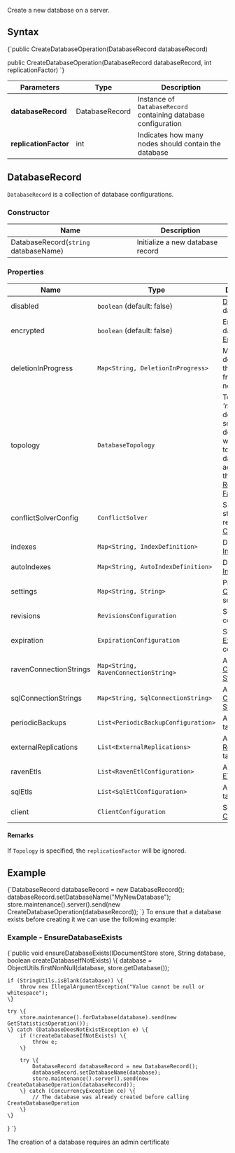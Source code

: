 
Create a new database on a server.

## Syntax

<TabItem value="create_database_syntax" label="create_database_syntax">
<CodeBlock language="java">
{`public CreateDatabaseOperation(DatabaseRecord databaseRecord)

public CreateDatabaseOperation(DatabaseRecord databaseRecord, int replicationFactor)
`}
</CodeBlock>
</TabItem>

| Parameters | Type | Description |
| ------------- | ------------- | ----- |
| **databaseRecord** | DatabaseRecord | Instance of `DatabaseRecord` containing database configuration |
| **replicationFactor** | int | Indicates how many nodes should contain the database |


## DatabaseRecord

`DatabaseRecord` is a collection of database configurations.  

### Constructor

| Name | Description |
| - | - |
| DatabaseRecord(`string` databaseName) | Initialize a new database record |

### Properties
| Name | Type | Description |
| - | - | - |
| disabled | `boolean` (default: false) | [Disable](../../../client-api/operations/server-wide/toggle-databases-state.mdx) the database |
| encrypted | `boolean` (default: false) | Enable database [Encryption](../../../server/security/encryption/database-encryption.mdx) |
| deletionInProgress | `Map<String, DeletionInProgress>` | Mark the deletion of the database from specific nodes |
| topology | `DatabaseTopology` | Topology is _'null'_ by default. The server will decide on which nodes to place the database according to the [Replication Factor](../../../glossary/replication-factor.mdx) |
| conflictSolverConfig | `ConflictSolver` | Specify the strategy to resolve [Conflicts](../../../server/clustering/replication/replication-conflicts.mdx) |
| indexes | `Map<String, IndexDefinition>` | Define [Indexes](../../../indexes/creating-and-deploying.mdx#using-maintenance-operations) |
| autoIndexes | `Map<String, AutoIndexDefinition>` | Define [Auto Indexes](../../../indexes/creating-and-deploying.mdx#using-maintenance-operations) |
| settings | `Map<String, String>` | Provide [Configuration](../../../server/configuration/configuration-options.mdx) settings |
| revisions | `RevisionsConfiguration` | Set [Revision](../../../server/extensions/revisions.mdx) configuration |
| expiration | `ExpirationConfiguration` | Set [Expiration](../../../server/extensions/expiration.mdx) configuration |
| ravenConnectionStrings | `Map<String, RavenConnectionString>` | Add [Raven Connection String](../../../client-api/operations/maintenance/connection-strings/add-connection-string.mdx)|
| sqlConnectionStrings | `Map<String, SqlConnectionString>` | Add [SQL Connection String](../../../client-api/operations/maintenance/connection-strings/add-connection-string.mdx) |
| periodicBackups | `List<PeriodicBackupConfiguration>` | Add [Backup](../../../server/ongoing-tasks/backup-overview.mdx) tasks |
| externalReplications | `List<ExternalReplications>` | Add [External Replication](../../../server/ongoing-tasks/external-replication.mdx) tasks |
| ravenEtls | `List<RavenEtlConfiguration>` | Add [Raven ETL](../../../server/ongoing-tasks/etl/raven.mdx) tasks |
| sqlEtls | `List<SqlEtlConfiguration>` | Add [SQL ETL](../../../server/ongoing-tasks/etl/sql.mdx) tasks |
| client | `ClientConfiguration` | Set [Client Configuration](../../../studio/server/client-configuration.mdx) |

#### Remarks
If `Topology` is specified, the `replicationFactor` will be ignored.  

## Example

<TabItem value="CreateDatabase" label="CreateDatabase">
<CodeBlock language="java">
{`DatabaseRecord databaseRecord = new DatabaseRecord();
databaseRecord.setDatabaseName("MyNewDatabase");
store.maintenance().server().send(new CreateDatabaseOperation(databaseRecord));
`}
</CodeBlock>
</TabItem>

<Admonition type="info" title="Information" id="information" href="#information">
To ensure that a database exists before creating it we can use the following example:  

### Example - EnsureDatabaseExists

<TabItem value="EnsureDatabaseExists" label="EnsureDatabaseExists">
<CodeBlock language="java">
{`public void ensureDatabaseExists(IDocumentStore store, String database, boolean createDatabaseIfNotExists) \{
    database = ObjectUtils.firstNonNull(database, store.getDatabase());

    if (StringUtils.isBlank(database)) \{
        throw new IllegalArgumentException("Value cannot be null or whitespace");
    \}

    try \{
        store.maintenance().forDatabase(database).send(new GetStatisticsOperation());
    \} catch (DatabaseDoesNotExistException e) \{
        if (!createDatabaseIfNotExists) \{
            throw e;
        \}

        try \{
            DatabaseRecord databaseRecord = new DatabaseRecord();
            databaseRecord.setDatabaseName(database);
            store.maintenance().server().send(new CreateDatabaseOperation(databaseRecord));
        \} catch (ConcurrencyException ce) \{
            // The database was already created before calling CreateDatabaseOperation
        \}
    \}
\}
`}
</CodeBlock>
</TabItem>

</Admonition>

<Admonition type="note" title="">
The creation of a database requires an admin certificate
</Admonition>  



